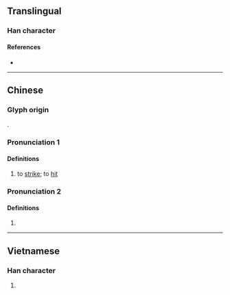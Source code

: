 {{character info/new}}
==Translingual==

===Han character===
{{Han char|rn=64|rad=手|as=11|sn=14|four=|canj=QSEG|ids=⿰扌堅}}

====References====
* {{Han ref|kx=0452.110|dkj=12650|dj=0802.150|hdz=31943.050|uh=647C|ud=25724}}

----

==Chinese==
{{zh-forms|s=摼}}

===Glyph origin===
{{Han etym}}
{{Han compound|扌|堅|ls=psc|c1=s|c2=p|t1=hand}}.

===Pronunciation 1===
{{zh-pron
|m=kēng
|c=hang1
|mc=y
|oc=y
}}

====Definitions====
{{zh-hanzi}}

# {{lb|zh|Cantonese}} to [[strike]]; to [[hit]]

===Pronunciation 2===
{{zh-pron
|m=qiān
}}

====Definitions====
{{zh-hanzi}}

# {{zh-alt-form|牽|to drag; to pull}}

----

==Vietnamese==

===Han character===
{{vi-hantu|rs=手11|ken}}

# {{defn|lang=vi|sort=手11}}